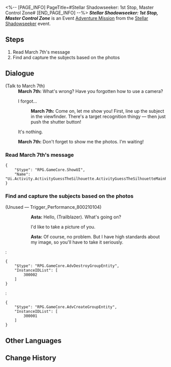 <%-- [PAGE_INFO]
PageTitle=#Stellar Shadowseeker: 1st Stop, Master Control Zone#
[END_PAGE_INFO] --%>
{{Stub|Dialogue.}}
{{Mission Infobox
|id            = 8002101
|title         = 
|image         = <!--Mission Stellar Shadowseeker 1st Stop, Master Control Zone.png-->
|type          = Adventure
|event_name    = Stellar Shadowseeker
|chapter       = 
|requirements  = 
* Reach [[Trailblaze Level]] 21
* [[Adventure Mission]] ''[[Stellar Shadowseeker: Photography Practice]]'' completed
|summary       = <!--official mission summary from Fate's Atlas-->
|characters    = Asta; March 7th; Trailblazer
|startLocation = [[Astral Express]] - [[Passenger Cabin]]
|world         = Astral Express
|area          = Passenger Cabin
|prev          = Stellar Shadowseeker: Photography Practice
|next          = Stellar Shadowseeker: 2nd Stop, Storage Zone
|rewards       = Stellar Jade*70; Traveler's Guide*4; Lifeless Blade*3; Credit*40,000
}}
'''''Stellar Shadowseeker: 1st Stop, Master Control Zone''''' is an Event [[Adventure Mission]] from the [[Stellar Shadowseeker]] event.

==Steps==
# Read March 7th's message
# Find and capture the subjects based on the photos

<!--
==Gameplay Notes==

--><!--
==Trial Character==

-->
==Dialogue==
{{Stub Dialogue}}

;(Talk to March 7th)
:'''March 7th:''' What's wrong? Have you forgotten how to use a camera?
:{{DIcon|Arrow}} I forgot...
::'''March 7th:''' Come on, let me show you! First, line up the subject in the viewfinder. There's a target recognition thingy &mdash; then just push the shutter button!
:{{DIcon|Exit}} It's nothing.
:'''March 7th:''' Don't forget to show me the photos. I'm waiting!
{{Dialogue End}}

===Read March 7th's message{{subst:void|<!--800210106-->}}===
{{Mission Description|type=adventure|location=Master Control Zone|update|The shady object in the photo looks somewhat familiar. It must be something from the master control zone...}}
{{Dialogue Start}}
<pre>{
	"$type": "RPG.GameCore.ShowUI",
	"Name": "Ui.Activity.ActivityGuessTheSilhouette.ActivityGuessTheSilhouetteMainPage"
}</pre>
{{Dialogue End}}

===Find and capture the subjects based on the photos{{subst:void|<!--800210101-->}}===
{{Dialogue Start}}


;(Unused &mdash; Trigger_Performance_800210104)
:{{Black Screen|After some time...}}
::'''Asta:''' Hello, (Trailblazer). What's going on?
::{{DIcon|Arrow}} I'd like to take a picture of you.
::'''Asta:''' Of course, no problem. But I have high standards about my image, so you'll have to take it seriously.
::{{Black Screen|After some time...}}
:<pre>{
	"$type": "RPG.GameCore.AdvDestroyGroupEntity",
	"InstanceIDList": [
		300002
	]
}</pre>
:<pre>{
	"$type": "RPG.GameCore.AdvCreateGroupEntity",
	"InstanceIDList": [
		300001
	]
}</pre>
{{Dialogue End}}

==Other Languages==
{{Other Languages
|en   = Stellar Shadowseeker: 1st Stop, Master Control Zone
|zhs  = 星旅寻影•第一站•主控舱段
|zht  = 星旅尋影•第一站•主控艙段
|ja   = 星々の影を探して・1駅目・主制御部分
|ko   = 그림자를 찾는 별의 여정•첫 번째 역•메인 컨트롤 캐빈
|es   = Fotografías estelares, 1.ª parada: zona de mando principal
|fr   = Sur la piste des ombres des étoiles&nbsp;: 1ᵉʳ arrêt, Zone de contrôle principale
|ru   = Искатели теней: Первая остановка - Главная контрольная зона
|th   = ท่องดาราเฟ้นเงา: สถานีที่ 1 - Master Control Zone
|vi   = Tìm Ảnh Hành Trình Sao: Trạm Thứ 1, Khoang Điều Khiển Chính
|de   = Stellarer Schattensucher: Erster Halt – Hauptkontrollzone
|id   = Penjelajah Bayangan Bintang: Perhentian 1 - Master Control Zone
|pt   = Sombrio Estelar: 1ª Parada, Zona de Controle Principal
}}

==Change History==
{{Change History|1.5}}
